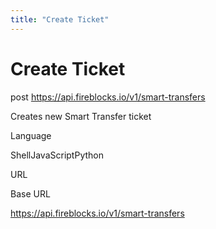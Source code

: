 ```yaml
---
title: "Create Ticket"
---
```

  
  # Create Ticket

post https://api.fireblocks.io/v1/smart-transfers

Creates new Smart Transfer ticket

Language

ShellJavaScriptPython

URL

Base URL

https://api.fireblocks.io/v1/smart-transfers